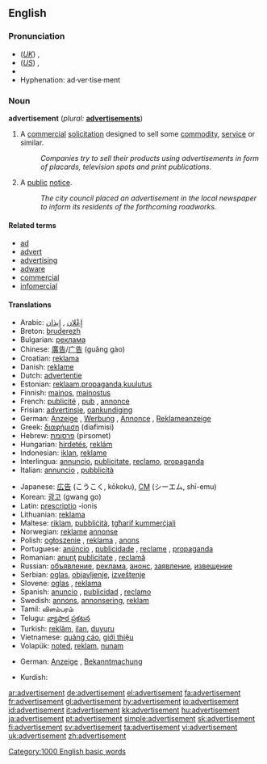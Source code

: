 ==English==

===Pronunciation===
*(''[[Received Pronunciation|UK]]'') {{IPA|/ədˈvɜːtɪsmənt/}}, {{SAMPA|/@d"v3:tIsm@nt/}}
*(''[[General American|US]]'') {{IPA|/ˌædvɚˈtaɪzmənt/}}, {{SAMPA|/%{dv@`"taIzm@nt/}}
*{{audio|en-us-advertisement.ogg|Audio (US)}}
*Hyphenation: ad·ver·tise·ment

===Noun===
'''advertisement'''  (''plural:'' '''[[advertisements]]''')

# A [[commercial]] [[solicitation]] designed to sell some [[commodity]], [[service]] or similar.
#:''Companies try to sell their products using advertisements in form of placards, television spots and print publications.''
# A [[public]] [[notice]].
#:''The city council placed an advertisement in the local newspaper to inform its residents of the forthcoming roadworks.''

====Related terms====
* [[ad]]
* [[advert]]
* [[advertising]]
* [[adware]]
* [[commercial]]
* [[infomercial]]

====Translations====
{{trans-top|commercial solicitation}}
*Arabic: [[إِعْلان]] , [[إِيذان]]
*Breton: [[bruderezh]] {{m}}
*Bulgarian: [[реклама]] {{f}}
*Chinese: [[廣告]]/[[广告]] (guǎng gào)
*Croatian: [[reklama]]
*Danish: [[reklame]]
*Dutch: [[advertentie]] {{f}}
*Estonian: [[reklaam]],[[propaganda]],[[kuulutus]]
*Finnish: [[mainos]], [[mainostus]]
*French: [[publicité]] {{f}}, [[pub]] {{f}}, [[annonce]] {{f}}
*Frisian: [[advertinsje]], [[oankundiging]]
*German: [[Anzeige]] {{f}}, [[Werbung]] {{f}}, [[Annonce]] {{f}}, [[Reklameanzeige]]
*Greek: [[διαφήμιση]] (diafimisi) {{f}}
*Hebrew: [[פרסומת]] (pirsomet) {{f}}
*Hungarian: [[hirdetés]], [[reklám]]
*Indonesian: [[iklan]], [[reklame]]
*Interlingua: [[annuncio]], [[publicitate]], [[reclamo]], [[propaganda]]
*Italian: [[annuncio]] {{m}}, [[pubblicità]] {{f}}
{{trans-mid}}
*Japanese: [[広告]] (こうこく, kōkoku), [[CM]] (シーエム, shī-emu)
*Korean: [[광고]] (gwang go)
*Latin: [[prescriptio]] -ionis
*Lithuanian: [[reklama]]
*Maltese: [[riklam]], [[pubbliċità]], [[tgħarif kummerċjali]]
*Norwegian: [[reklame]] [[annonse]]
*Polish: [[ogłoszenie]] {{n}}, [[reklama]] {{f}}, [[anons]] {{m}}
*Portuguese: [[anúncio]] {{m}}, [[publicidade]] {{f}}, [[reclame]] {{m}}, [[propaganda]] {{f}}
*Romanian: [[anunţ]] {{n}} [[publicitate]] {{f}}, [[reclamă]] {{f}}
*Russian: [[объявление]], [[реклама]], [[анонс]], [[заявление]], [[извещение]]
*Serbian: [[oglas]], [[objavljenje]], [[izveštenje]]
*Slovene: [[oglas]] {{m}}, [[reklama]] {{f}}
*Spanish: [[anuncio]] {{m}},  [[publicidad]] {{f}}, [[reclamo]] {{m}}
*Swedish: [[annons]], [[annonsering]], [[reklam]]
*Tamil: விளம்பரம்
*Telugu: [[వ్యాపార ప్రకటన]]
*Turkish: [[reklâm]], [[ilan]], [[duyuru]]
*Vietnamese: [[quảng cáo]], [[giới thiệu]]
*Volapük: [[noted]], [[reklam]], [[nunam]]
{{trans-bottom}}

{{trans-top|public notice}}
*German: [[Anzeige]] {{f}}, [[Bekanntmachung]] {{f}}
{{trans-mid}}
*Kurdish: {{KUchar|[[بۆزانین]]}}
{{trans-bottom}}

[[Category:1000 English basic words]]

[[ar:advertisement]]
[[de:advertisement]]
[[el:advertisement]]
[[fa:advertisement]]
[[fr:advertisement]]
[[gl:advertisement]]
[[hy:advertisement]]
[[io:advertisement]]
[[id:advertisement]]
[[it:advertisement]]
[[kk:advertisement]]
[[hu:advertisement]]
[[ja:advertisement]]
[[pt:advertisement]]
[[simple:advertisement]]
[[sk:advertisement]]
[[fi:advertisement]]
[[sv:advertisement]]
[[ta:advertisement]]
[[vi:advertisement]]
[[uk:advertisement]]
[[zh:advertisement]]
